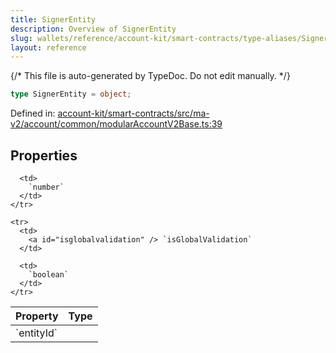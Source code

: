 ```yaml
---
title: SignerEntity
description: Overview of SignerEntity
slug: wallets/reference/account-kit/smart-contracts/type-aliases/SignerEntity
layout: reference
---
```


{/* This file is auto-generated by TypeDoc. Do not edit manually. */}

```ts
type SignerEntity = object;
```

Defined in: [account-kit/smart-contracts/src/ma-v2/account/common/modularAccountV2Base.ts:39](https://github.com/alchemyplatform/aa-sdk/blob/dc58c113ff1eeb06d4b3f76c505cbbaad47db8fc/account-kit/smart-contracts/src/ma-v2/account/common/modularAccountV2Base.ts#L39)

## Properties

<table>
  <thead>
    <tr>
      <th align="left">Property</th>
      <th align="left">Type</th>
    </tr>
  </thead>

  <tbody>
    <tr>
      <td>
        <a id="entityid" /> `entityId`
      </td>

      <td>
        `number`
      </td>
    </tr>

    <tr>
      <td>
        <a id="isglobalvalidation" /> `isGlobalValidation`
      </td>

      <td>
        `boolean`
      </td>
    </tr>

  </tbody>
</table>
